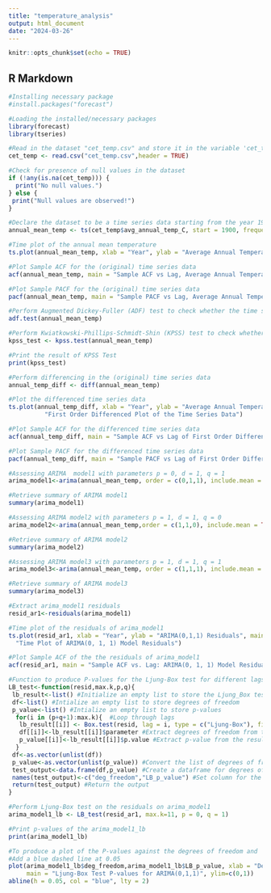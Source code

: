 ```yaml
---
title: "temperature_analysis"
output: html_document
date: "2024-03-26"
---
```


```r
knitr::opts_chunk$set(echo = TRUE)
```

## R Markdown

```r
#Installing necessary package
#install.packages("forecast")

#Loading the installed/necessary packages
library(forecast)
library(tseries)

#Read in the dataset "cet_temp.csv" and store it in the variable 'cet_temp'
cet_temp <- read.csv("cet_temp.csv",header = TRUE)

#Check for presence of null values in the dataset
if (!any(is.na(cet_temp))) {
  print("No null values.")
} else {
 print("Null values are observed!") 
}
```

```r
#Declare the dataset to be a time series data starting from the year 1900 and a frequency of 1 for annual data
annual_mean_temp <- ts(cet_temp$avg_annual_temp_C, start = 1900, frequency = 1)

#Time plot of the annual mean temperature
ts.plot(annual_mean_temp, xlab = "Year", ylab = "Average Annual Temperature (Celsius)", main = "Time Plot of Average Annual Temperature (1900-2021)")

#Plot Sample ACF for the (original) time series data
acf(annual_mean_temp, main = "Sample ACF vs Lag, Average Annual Temperature (Celsius)")

#Plot Sample PACF for the (original) time series data
pacf(annual_mean_temp, main = "Sample PACF vs Lag, Average Annual Temperature (Celsius)")

#Perform Augmented Dickey-Fuller (ADF) test to check whether the time series is stationary or not
adf.test(annual_mean_temp)

#Perform Kwiatkowski-Phillips-Schmidt-Shin (KPSS) test to check whether the time series is stationary or not
kpss_test <- kpss.test(annual_mean_temp)

#Print the result of KPSS Test
print(kpss_test)

#Perform differencing in the (original) time series data
annual_temp_diff <- diff(annual_mean_temp)

#Plot the differenced time series data
ts.plot(annual_temp_diff, xlab = "Year", ylab = "Average Annual Temperature (Celsius)", main = 
          "First Order Differenced Plot of the Time Series Data")

#Plot Sample ACF for the differenced time series data
acf(annual_temp_diff, main = "Sample ACF vs Lag of First Order Differenced Time Series Data")

#Plot Sample PACF for the differenced time series data
pacf(annual_temp_diff, main = "Sample PACF vs Lag of First Order Differenced Time Series Data")

#Assessing ARIMA  model1 with parameters p = 0, d = 1, q = 1
arima_model1<-arima(annual_mean_temp, order = c(0,1,1), include.mean = TRUE, method="ML")

#Retrieve summary of ARIMA model1
summary(arima_model1)
```

```r
#Assessing ARIMA model2 with parameters p = 1, d = 1, q = 0
arima_model2<-arima(annual_mean_temp,order = c(1,1,0), include.mean = TRUE, method="ML")

#Retrieve summary of ARIMA model2
summary(arima_model2)
```

```r
#Assessing ARIMA model3 with parameters p = 1, d = 1, q = 1
arima_model3<-arima(annual_mean_temp, order = c(1,1,1), include.mean = TRUE, method="ML")

#Retrieve summary of ARIMA model3
summary(arima_model3)
```
```r
#Extract arima_model1 residuals
resid_ar1<-residuals(arima_model1)

#Time plot of the residuals of arima_model1
ts.plot(resid_ar1, xlab = "Year", ylab = "ARIMA(0,1,1) Residuals", main = 
  "Time Plot of ARIMA(0, 1, 1) Model Residuals")

#Plot Sample ACF of the the residuals of arima_model1
acf(resid_ar1, main = "Sample ACF vs. Lag: ARIMA(0, 1, 1) Model Residuals") 
```

```r
#Function to produce P-values for the Ljung-Box test for different lags where an ARIMA(p,d,q) model has been fitted
LB_test<-function(resid,max.k,p,q){
 lb_result<-list() #Initialize an empty list to store the Ljung_Box test results
 df<-list() #Intialize an empty list to store degrees of freedom
 p_value<-list() #Intialize an empty list to store p-values
  for(i in (p+q+1):max.k){  #Loop through lags
   lb_result[[i]] <- Box.test(resid, lag = i, type = c("Ljung-Box"), fitdf = (p + q)) #Perform LB test for each lag and store the result in the list
   df[[i]]<-lb_result[[i]]$parameter #Extract degrees of freedom from the result
   p_value[[i]]<-lb_result[[i]]$p.value #Extract p-value from the result
  }
 df<-as.vector(unlist(df))
 p_value<-as.vector(unlist(p_value)) #Convert the list of degrees of freedom to a vector
 test_output<-data.frame(df,p_value) #Create a dataframe for degrees of freedom and p-values
 names(test_output)<-c("deg_freedom","LB_p_value") #Set column for the output
 return(test_output) #Return the output
}

#Perform Ljung-Box test on the residuals on arima_model1
arima_model1_lb <- LB_test(resid_ar1, max.k=11, p = 0, q = 1)

#Print p-values of the arima_model1_lb
print(arima_model1_lb)

#To produce a plot of the P-values against the degrees of freedom and
#Add a blue dashed line at 0.05
plot(arima_model1_lb$deg_freedom,arima_model1_lb$LB_p_value, xlab = "Degrees of freedom", ylab = "P-value",
     main = "Ljung-Box Test P-values for ARIMA(0,1,1)", ylim=c(0,1))
abline(h = 0.05, col = "blue", lty = 2)
```
